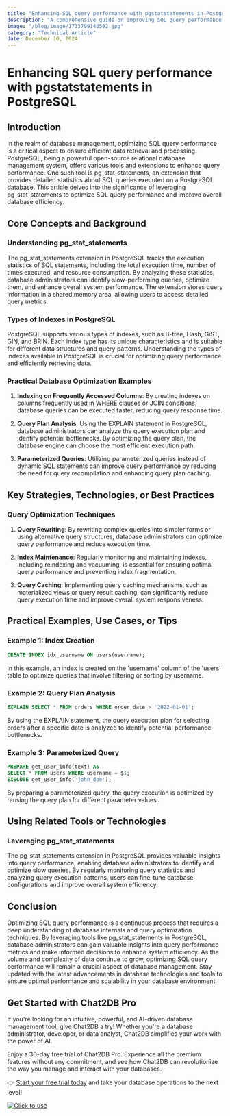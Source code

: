 ```yaml
---
title: "Enhancing SQL query performance with pgstatstatements in PostgreSQL"
description: "A comprehensive guide on improving SQL query performance in PostgreSQL using pg_stat_statements extension."
image: "/blog/image/1733799140592.jpg"
category: "Technical Article"
date: December 10, 2024
---
```


# Enhancing SQL query performance with pgstatstatements in PostgreSQL

## Introduction

In the realm of database management, optimizing SQL query performance is a critical aspect to ensure efficient data retrieval and processing. PostgreSQL, being a powerful open-source relational database management system, offers various tools and extensions to enhance query performance. One such tool is pg_stat_statements, an extension that provides detailed statistics about SQL queries executed on a PostgreSQL database. This article delves into the significance of leveraging pg_stat_statements to optimize SQL query performance and improve overall database efficiency.

## Core Concepts and Background

### Understanding pg_stat_statements

The pg_stat_statements extension in PostgreSQL tracks the execution statistics of SQL statements, including the total execution time, number of times executed, and resource consumption. By analyzing these statistics, database administrators can identify slow-performing queries, optimize them, and enhance overall system performance. The extension stores query information in a shared memory area, allowing users to access detailed query metrics.

### Types of Indexes in PostgreSQL

PostgreSQL supports various types of indexes, such as B-tree, Hash, GiST, GIN, and BRIN. Each index type has its unique characteristics and is suitable for different data structures and query patterns. Understanding the types of indexes available in PostgreSQL is crucial for optimizing query performance and efficiently retrieving data.

### Practical Database Optimization Examples

1. **Indexing on Frequently Accessed Columns**: By creating indexes on columns frequently used in WHERE clauses or JOIN conditions, database queries can be executed faster, reducing query response time.

2. **Query Plan Analysis**: Using the EXPLAIN statement in PostgreSQL, database administrators can analyze the query execution plan and identify potential bottlenecks. By optimizing the query plan, the database engine can choose the most efficient execution path.

3. **Parameterized Queries**: Utilizing parameterized queries instead of dynamic SQL statements can improve query performance by reducing the need for query recompilation and enhancing query plan caching.

## Key Strategies, Technologies, or Best Practices

### Query Optimization Techniques

1. **Query Rewriting**: By rewriting complex queries into simpler forms or using alternative query structures, database administrators can optimize query performance and reduce execution time.

2. **Index Maintenance**: Regularly monitoring and maintaining indexes, including reindexing and vacuuming, is essential for ensuring optimal query performance and preventing index fragmentation.

3. **Query Caching**: Implementing query caching mechanisms, such as materialized views or query result caching, can significantly reduce query execution time and improve overall system responsiveness.

## Practical Examples, Use Cases, or Tips

### Example 1: Index Creation

```sql
CREATE INDEX idx_username ON users(username);
```

In this example, an index is created on the 'username' column of the 'users' table to optimize queries that involve filtering or sorting by username.

### Example 2: Query Plan Analysis

```sql
EXPLAIN SELECT * FROM orders WHERE order_date > '2022-01-01';
```

By using the EXPLAIN statement, the query execution plan for selecting orders after a specific date is analyzed to identify potential performance bottlenecks.

### Example 3: Parameterized Query

```sql
PREPARE get_user_info(text) AS
SELECT * FROM users WHERE username = $1;
EXECUTE get_user_info('john_doe');
```

By preparing a parameterized query, the query execution is optimized by reusing the query plan for different parameter values.

## Using Related Tools or Technologies

### Leveraging pg_stat_statements

The pg_stat_statements extension in PostgreSQL provides valuable insights into query performance, enabling database administrators to identify and optimize slow queries. By regularly monitoring query statistics and analyzing query execution patterns, users can fine-tune database configurations and improve overall system efficiency.

## Conclusion

Optimizing SQL query performance is a continuous process that requires a deep understanding of database internals and query optimization techniques. By leveraging tools like pg_stat_statements in PostgreSQL, database administrators can gain valuable insights into query performance metrics and make informed decisions to enhance system efficiency. As the volume and complexity of data continue to grow, optimizing SQL query performance will remain a crucial aspect of database management. Stay updated with the latest advancements in database technologies and tools to ensure optimal performance and scalability in your database environment.


## Get Started with Chat2DB Pro

If you're looking for an intuitive, powerful, and AI-driven database management tool, give Chat2DB a try! Whether you're a database administrator, developer, or data analyst, Chat2DB simplifies your work with the power of AI.

Enjoy a 30-day free trial of Chat2DB Pro. Experience all the premium features without any commitment, and see how Chat2DB can revolutionize the way you manage and interact with your databases.

👉 [Start your free trial today](https://chat2db.ai/pricing) and take your database operations to the next level!


[![Click to use](/image/blog/bg/chat2db.jpg)](https://chat2db.ai/)
